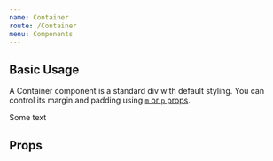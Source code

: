 ```yaml
---
name: Container
route: /Container
menu: Components
---
```



## Basic Usage

A Container component is a standard div with default styling. You can control its margin and padding using [`m` or `p` props](https://styled-system.com/api#space).

<Playground>
  <Container p={3}>
    <p>Some text</p>
  </Container>
</Playground>

## Props

<Props of={Container} />
